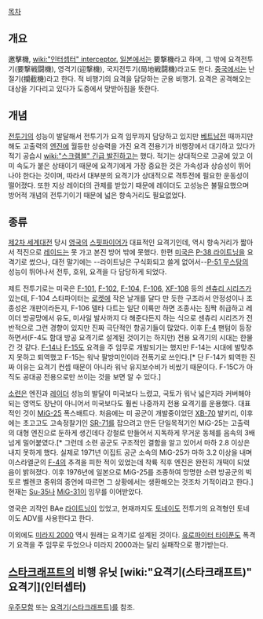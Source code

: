 [[목차]]
== 개요 ==
邀擊機, [[wiki:"인터셉터" interceptor.]] [[일본]]에서는 要撃機라고 하며, 그 밖에 요격전투기(要撃戦闘機), 영격기(迎撃機), 국지전투기(局地戦闘機)라고도 한다. [[중국]]에서는 난절기(攔截機)라고 한다. 적 비행기의 요격을 담당하는 군용 비행기. 요격은 공격해오는 대상을 기다리고 있다가 도중에서 맞받아침을 뜻한다.

== 개념 ==
[[전투기]]의 성능이 발달해서 전투기가 요격 임무까지 담당하고 있지만 [[베트남전]] 때까지만 해도 고출력의 [[엔진]]에 월등한 상승력을 가진 요격 전용기가 비행장에서 대기하고 있다가 적기 공습시 [[wiki:"스크램블" 긴급 발진]]하고는 했다. 적기는 상대적으로 고공에 있고 이미 속도가 붙은 상태이기 때문에 요격기에게 가장 중요한 것은 가속성과 상승성이 뛰어나야 한다는 것이며, 따라서 대부분의 요격기가 상대적으로 격투전에 필요한 운동성이 떨어졌다. 또한 지상 레이더의 관제를 받았기 때문에 레이더도 고성능은 불필요했으며 방어적 개념의 전투기이기 때문에 넓은 항속거리도 필요없었다. 

== 종류 ==
[[제2차 세계대전]] 당시 [[영국]]의 [[스핏파이어]]가 대표적인 요격기인데, 역시 항속거리가 짧아서 적진으로 [[레이드]]는 못 가고 본진 방어 밖에 못했다. 한편 [[미국]]은 [[P-38 라이트닝]]을 요격기로 썼으나, 대전 말기에는 --라이트닝은 구식화되고 쓸게 없어서--[[P-51 무스탕]]의 성능이 뛰어나서 전투, 호위, 요격을 다 담당하게 되었다.

제트 전투기로는 미국은 [[F-101]], [[F-102]], [[F-104]], [[F-106]], [[XF-108]] 등의 [[센츄리 시리즈]]가 있는데, F-104 스타파이터는 [[로켓]]에 작은 날개를 달다 만 듯한 구조라서 안정성이나 조종성은 개판이라든지, F-106 델타 다트는 일단 이륙만 하면 조종사는 짐짝 취급하고 레이더 방공망에서 유도, 미사일 발사까지 다 해준다든지 하는 식으로 센츄리 시리즈가 전반적으로 그런 경향이 있지만 진짜 극단적인 항공기들이 많았다. 이후 [[F-4]] 팬텀이 등장하면서(F-4도 함대 방공 요격기로 설계된 것이기는 하지만) 전용 요격기의 시대는 한물 간 것 같다. [[F-14]]나 [[F-15]]도 요격을 주 임무로 개발되기는 했지만 F-14는 시대에 발맞추지 못하고 퇴역했고 F-15는 워낙 팔방미인이라 전폭기로 쓰인다.[* 단 F-14가 퇴역한 진짜 이유는 요격기 컨셉 때문이 아니라 워낙 유지보수비가 비쌌기 때문이다. F-15C가 아직도 공대공 전용으로만 쓰이는 것을 보면 알 수 있다.]

[[소련]]은 엔진과 [[레이더]] 성능의 발달이 미국보다 느렸고, 국토가 워낙 넓은지라 커버해야 되는 영역도 장난이 아니어서 미국보다도 훨씬 나중까지 전용 요격기를 운용했다. 대표적인 것이 [[MiG-25]] 폭스배트다. 처음에는 미 공군이 개발중이었던 [[XB-70]] 발키리, 이후에는 초고고도 고속정찰기인 [[SR-71]]를 잡으려고 만든 단일목적기인 MiG-25는 고출력의 대형 엔진으로 둔하게 생긴데다 강철로 만들어서 지독하게 무거운 동체를 음속의 3배 넘게 밀어붙였다.[* 그런데 소련 공군도 구조적인 결함을 알고 있어서 마하 2.8 이상은 내지 못하게 했다. 실제로 1971년 이집트 공군 소속의 MiG-25가 마하 3.2 이상을 내며 이스라엘군의 [[F-4]]의 추격을 피한 적이 있었는데 착륙 직후 엔진은 완전히 개떡이 되었음이 밝혀졌다. 이후 1976년에 일본으로 MiG-25를 조종하여 망명한 소련 방공군의 빅토르 벨렌코 중위의 증언에 따르면 그 상황에서는 생환해오는 것조차 기적이라고 한다.] 현재는 [[Su-35]]나 [[MiG-31]]이 임무를 이어받았다.

영국은 괴작인 BAe [[라이트닝]]이 있었고, 현재까지도 [[토네이도]] 전투기의 요격형인 토네이도 ADV를 사용한다고 한다.

이외에도 [[미라지 2000]] 역시 원래는 요격기로 설계된 것이다. [[유로파이터 타이푼]]도 폭격기 요격을 주 임무로 두었으나 미라지 2000과는 달리 실패작으로 평가받는다. 

== [[스타크래프트]]의 비행 유닛 [wiki:"요격기(스타크래프트)" 요격기](인터셉터) ==
[[우주모함]] 또는 [[요격기(스타크래프트)]]를 참조. 
